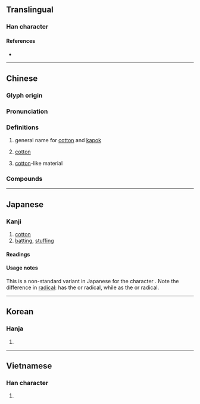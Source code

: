 {{character info}}
==Translingual==

===Han character===
{{Han char|rn=75|rad=木|as=08|sn=12|four=46927|canj=DHAB|ids=⿰木帛}}

====References====
* {{Han ref|kx=0531.240|dkj=14919|dj=0920.080|hdz=21234.030|uh=68C9|ud=26825|bh=B4D6|bd=46294}}

----

==Chinese==
{{zh-forms|alt=檰,㮌,𣏜}}

===Glyph origin===
{{Han etym}}

===Pronunciation===
{{zh-pron
|m=mián
|m-s=mian2
|c=min4
|c-t=
|g=
|h=pfs=mièn;gd=miên2
|j=mie1
|mb=mîng
|md=mièng
|mn=ml:biân/mî
|mn_note=biân - literary; mî - vernacular
|mn-t=mi5/miang5/miêng5
|mn-t_note=miang5/miêng5 - used in place names (miêng5 - Chaozhou)
|w=3mi
|x=mienn2
|mc=y
|oc=y
|ma=Zh-mián.ogg
|cat=n,a
}}

===Definitions===
{{zh-hanzi}}

# general name for [[cotton]] and [[kapok]]
#: {{zh-x|木棉|kapok}}
#: {{zh-x|樹棉|''[[Gossypium hirsutum]]'' ([[tree cotton]])}}
# [[cotton]]
#: {{zh-x|棉衣|cotton-padded clothing}}
# [[cotton]]-like material
#: {{zh-x|石棉|asbestos}}

===Compounds===
{{zh-der|棉條|棉花糖|棉花|棉被|棉布|石棉|棉絮|棉襖|棉紙|岩棉|大陸棉|四兩棉花|原棉|摘棉花|棉纖維|棉襪|棉花嘴|泡棉|棉紗|棉花絨|木棉花|棉田|棉桃|棉花耳朵|木棉|皮棉|棉花胎|棉布婚|棉鈴|棉都|棉袍|棉線|棉紡|石棉瓦|棉花火藥|石棉症|棉織品|棉薄之力|棉球|棉被窩|棉猴兒|棉籽|棉手籠|棉婚|脫脂棉|純棉|紡棉花|藥棉|絲棉|高棉|草棉|紅棉|絲光棉|班迭棉吉|軋棉|棉蘭老}}

----

==Japanese==

===Kanji===
{{ja-kanji|grade=uc|rs=木08}}

# [[cotton]]
# [[batting]], [[stuffing]]

====Readings====
{{ja-readings
|goon=めん
|kanon=べん
|kun=わた-
}}

====Usage notes====
This is a non-standard variant in Japanese for the character {{m|ja|綿}}. Note the difference in [[radical]]: {{lang|ja|棉}} has the {{m|ja|木}} or {{m|en|tree}} radical, while {{m|ja|綿}} as the {{m|ja|糸}} or {{m|en|thread}} radical.

----

==Korean==

===Hanja===
{{ko-hanja|면}}

# {{rfdef|ko|sort=木08}}

----

==Vietnamese==

===Han character===
{{vi-readings|rs=木08|readings=miên}}

# {{rfdef|vi|sort=木08}}